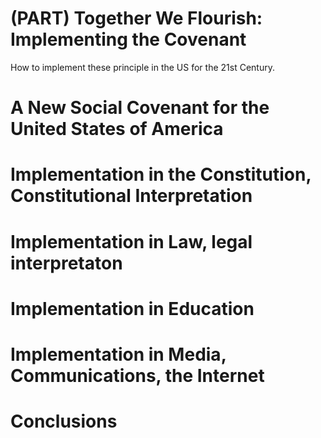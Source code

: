 # (PART) Together We Flourish: Implementing the Covenant {-} 

How to implement these principle in the US for the 21st Century.

# A New Social Covenant for the United States of America

# Implementation in the Constitution, Constitutional Interpretation

# Implementation in Law, legal interpretaton

# Implementation in Education

# Implementation in Media, Communications, the Internet


# Conclusions
